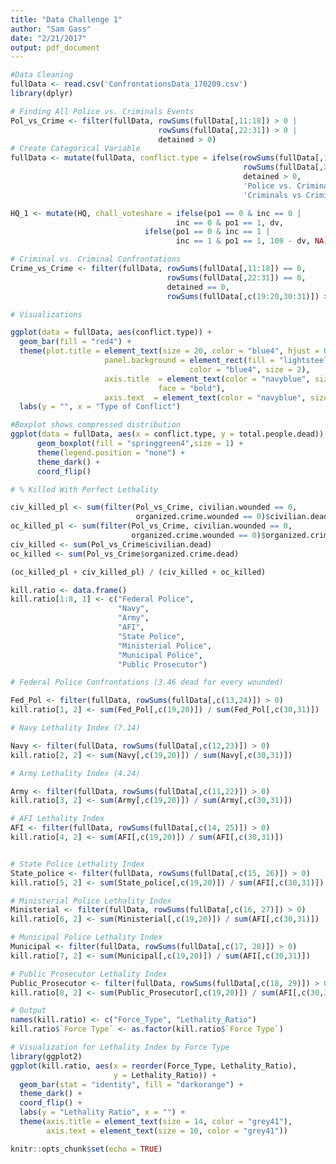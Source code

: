 ```yaml
---
title: "Data Challenge 1"
author: "Sam Gass"
date: "2/21/2017"
output: pdf_document
---
```

```r
#Data Cleaning 
fullData <- read.csv('ConfrontationsData_170209.csv')
library(dplyr)

# Finding All Police vs. Criminals Events
Pol_vs_Crime <- filter(fullData, rowSums(fullData[,11:18]) > 0 |
                                 rowSums(fullData[,22:31]) > 0 | 
                                 detained > 0)
# Create Categorical Variable
fullData <- mutate(fullData, conflict.type = ifelse(rowSums(fullData[,11:18]) > 0 |
                                                    rowSums(fullData[,22:31]) > 0 |
                                                    detained > 0,
                                                    'Police vs. Criminals',
                                                    'Criminals vs Criminals'))

HQ_1 <- mutate(HQ, chall_voteshare = ifelse(po1 == 0 & inc == 0 | 
                                     inc == 0 & po1 == 1, dv,
                              ifelse(po1 == 0 & inc == 1 |
                                     inc == 1 & po1 == 1, 100 - dv, NA)))

# Criminal vs. Criminal Confrontations
Crime_vs_Crime <- filter(fullData, rowSums(fullData[,11:18]) == 0,
                                   rowSums(fullData[,22:31]) == 0,
                                   detained == 0,
                                   rowSums(fullData[,c(19:20,30:31)]) > 0)

# Visualizations

ggplot(data = fullData, aes(conflict.type)) + 
  geom_bar(fill = "red4") + 
  theme(plot.title = element_text(size = 20, color = "blue4", hjust = 0.5),
                     panel.background = element_rect(fill = "lightsteelblue", 
                                        color = "blue4", size = 2),
                     axis.title  = element_text(color = "navyblue", size = 16, 
                                 face = "bold"),
                     axis.text  = element_text(color = "navyblue", size = 14)) +
  labs(y = "", x = "Type of Conflict")

#Boxplot shows compressed distribution
ggplot(data = fullData, aes(x = conflict.type, y = total.people.dead)) +
      geom_boxplot(fill = "springgreen4",size = 1) +
      theme(legend.position = "none") +
      theme_dark() +
      coord_flip()

``` 

```r
# % Killed With Perfect Lethality

civ_killed_pl <- sum(filter(Pol_vs_Crime, civilian.wounded == 0,
                            organized.crime.wounded == 0)$civilian.dead)
oc_killed_pl <- sum(filter(Pol_vs_Crime, civilian.wounded == 0,
                           organized.crime.wounded == 0)$organized.crime.dead)
civ_killed <- sum(Pol_vs_Crime$civilian.dead)  
oc_killed <- sum(Pol_vs_Crime$organized.crime.dead)

(oc_killed_pl + civ_killed_pl) / (civ_killed + oc_killed)

```

```r
kill.ratio <- data.frame()
kill.ratio[1:8, 1] <- c("Federal Police",
                        "Navy",
                        "Army",
                        "AFI",
                        "State Police",
                        "Ministerial Police",
                        "Municipal Police",
                        "Public Prosecutor")

# Federal Police Confrontations (3.46 dead for every wounded)

Fed_Pol <- filter(fullData, rowSums(fullData[,c(13,24)]) > 0)
kill.ratio[1, 2] <- sum(Fed_Pol[,c(19,20)]) / sum(Fed_Pol[,c(30,31)]) 

# Navy Lethality Index (7.14)

Navy <- filter(fullData, rowSums(fullData[,c(12,23)]) > 0)
kill.ratio[2, 2] <- sum(Navy[,c(19,20)]) / sum(Navy[,c(30,31)]) 

# Army Lethality Index (4.24)

Army <- filter(fullData, rowSums(fullData[,c(11,22)]) > 0)
kill.ratio[3, 2] <- sum(Army[,c(19,20)]) / sum(Army[,c(30,31)]) 

# AFI Lethality Index
AFI <- filter(fullData, rowSums(fullData[,c(14, 25)]) > 0)
kill.ratio[4, 2] <- sum(AFI[,c(19,20)]) / sum(AFI[,c(30,31)]) 


# State Police Lethality Index
State_police <- filter(fullData, rowSums(fullData[,c(15, 26)]) > 0)
kill.ratio[5, 2] <- sum(State_police[,c(19,20)]) / sum(AFI[,c(30,31)]) 

# Ministerial Police Lethality Index
Ministerial <- filter(fullData, rowSums(fullData[,c(16, 27)]) > 0)
kill.ratio[6, 2] <- sum(Ministerial[,c(19,20)]) / sum(AFI[,c(30,31)]) 

# Municipal Police Lethality Index
Municipal <- filter(fullData, rowSums(fullData[,c(17, 28)]) > 0)
kill.ratio[7, 2] <- sum(Municipal[,c(19,20)]) / sum(AFI[,c(30,31)]) 

# Public Prosecutor Lethality Index
Public_Prosecutor <- filter(fullData, rowSums(fullData[,c(18, 29)]) > 0)
kill.ratio[8, 2] <- sum(Public_Prosecutor[,c(19,20)]) / sum(AFI[,c(30,31)]) 

# Output
names(kill.ratio) <- c("Force_Type", "Lethality_Ratio")
kill.ratio$`Force Type` <- as.factor(kill.ratio$`Force Type`)

# Visualization for Lethality Index by Force Type
library(ggplot2)
ggplot(kill.ratio, aes(x = reorder(Force_Type, Lethality_Ratio),
                       y = Lethality_Ratio)) +
  geom_bar(stat = "identity", fill = "darkorange") +
  theme_dark() +
  coord_flip() + 
  labs(y = "Lethality Ratio", x = "") + 
  theme(axis.title = element_text(size = 14, color = "grey41"),
        axis.text = element_text(size = 10, color = "grey41"))
```



```r
knitr::opts_chunk$set(echo = TRUE)
```
